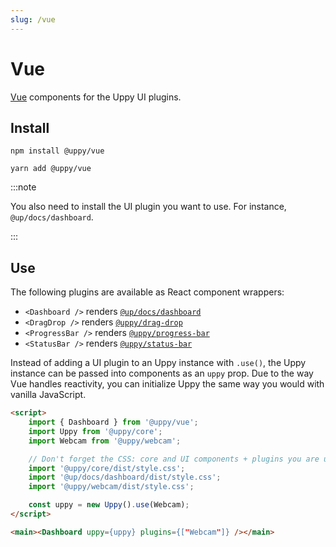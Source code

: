 ```yaml
---
slug: /vue
---
```



# Vue

[Vue][] components for the Uppy UI plugins.

## Install

<Tabs>
  <TabItem value="npm" label="NPM" default>

```shell
npm install @uppy/vue
```

  </TabItem>

  <TabItem value="yarn" label="Yarn">

```shell
yarn add @uppy/vue
```

  </TabItem>
</Tabs>

:::note

You also need to install the UI plugin you want to use. For instance,
`@up/docs/dashboard`.

:::

## Use

The following plugins are available as React component wrappers:

- `<Dashboard />` renders [`@up/docs/dashboard`](/docs/dashboard)
- `<DragDrop />` renders [`@uppy/drag-drop`](/docs/drag-drop)
- `<ProgressBar />` renders [`@uppy/progress-bar`](/docs/progress-bar)
- `<StatusBar />` renders [`@uppy/status-bar`](/docs/status-bar)

Instead of adding a UI plugin to an Uppy instance with `.use()`, the Uppy
instance can be passed into components as an `uppy` prop. Due to the way Vue
handles reactivity, you can initialize Uppy the same way you would with vanilla
JavaScript.

```html
<script>
	import { Dashboard } from '@uppy/vue';
	import Uppy from '@uppy/core';
	import Webcam from '@uppy/webcam';

	// Don't forget the CSS: core and UI components + plugins you are using
	import '@uppy/core/dist/style.css';
	import '@up/docs/dashboard/dist/style.css';
	import '@uppy/webcam/dist/style.css';

	const uppy = new Uppy().use(Webcam);
</script>

<main><Dashboard uppy={uppy} plugins={["Webcam"]} /></main>
```

[vue]: https://vuejs.org
